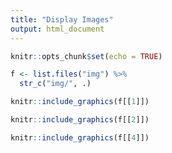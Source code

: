 ```yaml
---
title: "Display Images"
output: html_document
---
```


```r
knitr::opts_chunk$set(echo = TRUE)
```

```r
f <- list.files("img") %>% 
  str_c("img/", .)
```

```r
knitr::include_graphics(f[[1]])
```

```r
knitr::include_graphics(f[[2]])
```

```r
knitr::include_graphics(f[[4]])
```